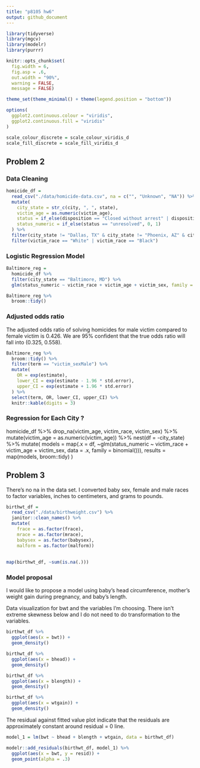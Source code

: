 ```yaml
---
title: "p8105 hw6"
output: github_document
---
```


```r
library(tidyverse)
library(mgcv)
library(modelr)
library(purrr)

knitr::opts_chunk$set(
  fig.width = 6,
  fig.asp = .6,
  out.width = "90%",
  warning = FALSE,
  message = FALSE)

theme_set(theme_minimal() + theme(legend.position = "bottom"))

options(
  ggplot2.continuous.colour = "viridis",
  ggplot2.continuous.fill = "viridis"
)

scale_colour_discrete = scale_colour_viridis_d
scale_fill_discrete = scale_fill_viridis_d
```

## Problem 2 

### Data Cleaning 

```r
homicide_df =
  read_csv("./data/homicide-data.csv", na = c("", "Unknown", "NA")) %>% 
  mutate(
    city_state = str_c(city, ", ", state),
    victim_age = as.numeric(victim_age),
    status = if_else(disposition == "Closed without arrest" | disposition == "Open/No arrest", "unresolved", "resolved"),
    status_numeric = if_else(status == "unresolved", 0, 1)
  ) %>% 
  filter(city_state != "Dallas, TX" & city_state != "Phoenix, AZ" & city_state != "Kansas City, MO" & city_state != "Tusla, AL") %>% 
  filter(victim_race == "White" | victim_race == "Black")
```

### Logistic Regression Model
```r
Baltimore_reg =
  homicide_df %>% 
  filter(city_state == "Baltimore, MD") %>% 
  glm(status_numeric ~ victim_race + victim_age + victim_sex, family = binomial(link='logit') , data = .)

Baltimore_reg %>% 
  broom::tidy()
```

### Adjusted odds ratio 
The adjusted odds ratio of solving homicides for male victim compared to female victim is 0.426. We are 95% confident that the true odds ratio will fall into (0.325, 0.558).
```r
Baltimore_reg %>% 
  broom::tidy() %>% 
  filter(term == "victim_sexMale") %>%
  mutate(
    OR = exp(estimate),
    lower_CI = exp(estimate - 1.96 * std.error),
    upper_CI = exp(estimate + 1.96 * std.error)
  ) %>% 
  select(term, OR, lower_CI, upper_CI) %>% 
  knitr::kable(digits = 3)
```

### Regression for Each City ? 


homicide_df %>% 
  drop_na(victim_age, victim_race, victim_sex) %>% 
  mutate(victim_age = as.numeric(victim_age)) %>% 
  nest(df = -city_state) %>% 
    mutate(
    models = map(.x = df, ~glm(status_numeric ~ victim_race + victim_age + victim_sex, data = .x, family = binomial())),
    results = map(models, broom::tidy)
    )
    


## Problem 3
There's no na in the data set. I converted baby sex, female and male races to factor variables, inches to centimeters, and grams to pounds.
```r
birthwt_df =
  read_csv("./data/birthweight.csv") %>%
  janitor::clean_names() %>% 
  mutate(
    frace = as.factor(frace),
    mrace = as.factor(mrace),
    babysex = as.factor(babysex),
    malform = as.factor(malform)) 
  
  
map(birthwt_df, ~sum(is.na(.)))
```
### Model proposal 

I would like to propose a model using baby's head circumference, mother's weight gain during pregnancy, and baby's length.

Data visualization for bwt and the variables I'm choosing. There isn't extreme skewness below and I do not need to do transformation to the variables.
```r
birthwt_df %>% 
  ggplot(aes(x = bwt)) + 
  geom_density()

birthwt_df %>% 
  ggplot(aes(x = bhead)) + 
  geom_density()

birthwt_df %>% 
  ggplot(aes(x = blength)) + 
  geom_density()

birthwt_df %>% 
  ggplot(aes(x = wtgain)) + 
  geom_density()
```

The residual against fitted value plot indicate that the residuals are approximately constant around residual = 0 line.
```r
model_1 = lm(bwt ~ bhead + blength + wtgain, data = birthwt_df)
```

```r
modelr::add_residuals(birthwt_df, model_1) %>% 
  ggplot(aes(x = bwt, y = resid)) +
  geom_point(alpha = .3)
```


